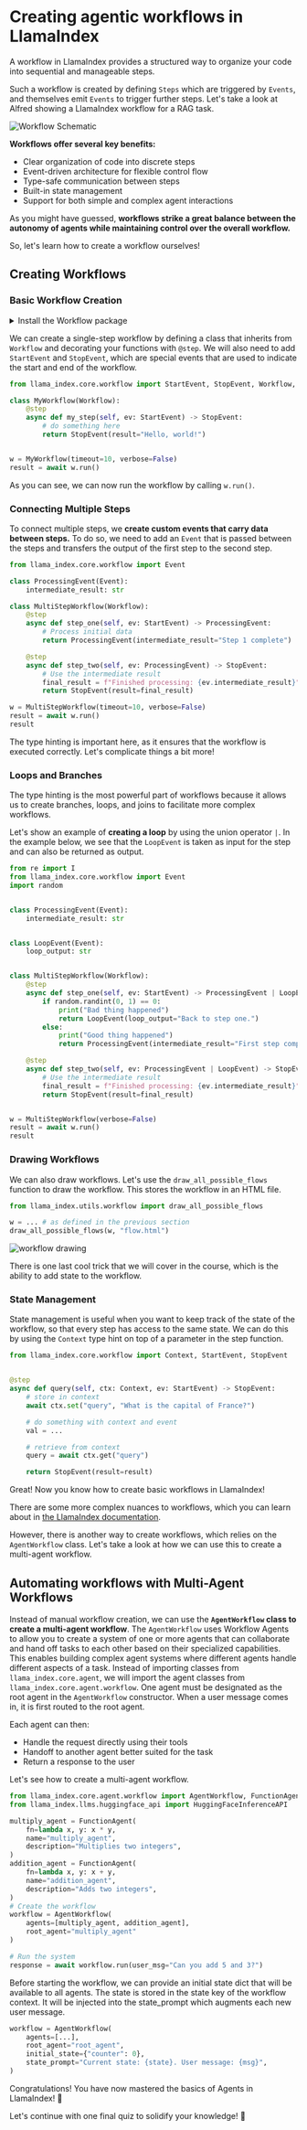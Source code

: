 # Creating agentic workflows in LlamaIndex

A workflow in LlamaIndex provides a structured way to organize your code into sequential and manageable steps.

Such a workflow is created by defining `Steps` which are triggered by `Events`, and themselves emit `Events` to trigger further steps.
Let's take a look at Alfred showing a LlamaIndex workflow for a RAG task.

![Workflow Schematic](https://huggingface.co/datasets/agents-course/course-images/resolve/main/en/unit2/llama-index/workflows.png)

**Workflows offer several key benefits:**

- Clear organization of code into discrete steps
- Event-driven architecture for flexible control flow
- Type-safe communication between steps
- Built-in state management
- Support for both simple and complex agent interactions

As you might have guessed, **workflows strike a great balance between the autonomy of agents while maintaining control over the overall workflow.**

So, let's learn how to create a workflow ourselves!

## Creating Workflows

### Basic Workflow Creation

<details>
<summary>Install the Workflow package</summary>
As introduced in the [section on the LlamaHub](llama-hub.mdx), we can install the Workflow package with the following command:

```python
pip install llama-index-utils-workflow
```
</details>

We can create a single-step workflow by defining a class that inherits from `Workflow` and decorating your functions with `@step`.
We will also need to add `StartEvent` and `StopEvent`, which are special events that are used to indicate the start and end of the workflow.

```python
from llama_index.core.workflow import StartEvent, StopEvent, Workflow, step

class MyWorkflow(Workflow):
    @step
    async def my_step(self, ev: StartEvent) -> StopEvent:
        # do something here
        return StopEvent(result="Hello, world!")


w = MyWorkflow(timeout=10, verbose=False)
result = await w.run()
```

As you can see, we can now run the workflow by calling `w.run()`.

### Connecting Multiple Steps

To connect multiple steps, we **create custom events that carry data between steps.**
To do so, we need to add an `Event` that is passed between the steps and transfers the output of the first step to the second step.

```python
from llama_index.core.workflow import Event

class ProcessingEvent(Event):
    intermediate_result: str

class MultiStepWorkflow(Workflow):
    @step
    async def step_one(self, ev: StartEvent) -> ProcessingEvent:
        # Process initial data
        return ProcessingEvent(intermediate_result="Step 1 complete")

    @step
    async def step_two(self, ev: ProcessingEvent) -> StopEvent:
        # Use the intermediate result
        final_result = f"Finished processing: {ev.intermediate_result}"
        return StopEvent(result=final_result)

w = MultiStepWorkflow(timeout=10, verbose=False)
result = await w.run()
result
```

The type hinting is important here, as it ensures that the workflow is executed correctly. Let's complicate things a bit more!

### Loops and Branches

The type hinting is the most powerful part of workflows because it allows us to create branches, loops, and joins to facilitate more complex workflows.

Let's show an example of **creating a loop** by using the union operator `|`.
In the example below, we see that the `LoopEvent` is taken as input for the step and can also be returned as output.

```python
from re import I
from llama_index.core.workflow import Event
import random


class ProcessingEvent(Event):
    intermediate_result: str


class LoopEvent(Event):
    loop_output: str


class MultiStepWorkflow(Workflow):
    @step
    async def step_one(self, ev: StartEvent) -> ProcessingEvent | LoopEvent:
        if random.randint(0, 1) == 0:
            print("Bad thing happened")
            return LoopEvent(loop_output="Back to step one.")
        else:
            print("Good thing happened")
            return ProcessingEvent(intermediate_result="First step complete.")

    @step
    async def step_two(self, ev: ProcessingEvent | LoopEvent) -> StopEvent:
        # Use the intermediate result
        final_result = f"Finished processing: {ev.intermediate_result}"
        return StopEvent(result=final_result)


w = MultiStepWorkflow(verbose=False)
result = await w.run()
result
```

### Drawing Workflows

We can also draw workflows. Let's use the `draw_all_possible_flows` function to draw the workflow. This stores the workflow in an HTML file.

```python
from llama_index.utils.workflow import draw_all_possible_flows

w = ... # as defined in the previous section
draw_all_possible_flows(w, "flow.html")
```

![workflow drawing](https://huggingface.co/datasets/agents-course/course-images/resolve/main/en/unit2/llama-index/workflow-draw.png)

There is one last cool trick that we will cover in the course, which is the ability to add state to the workflow.

### State Management

State management is useful when you want to keep track of the state of the workflow, so that every step has access to the same state.
We can do this by using the `Context` type hint on top of a parameter in the step function.

```python
from llama_index.core.workflow import Context, StartEvent, StopEvent


@step
async def query(self, ctx: Context, ev: StartEvent) -> StopEvent:
    # store in context
    await ctx.set("query", "What is the capital of France?")

    # do something with context and event
    val = ...

    # retrieve from context
    query = await ctx.get("query")

    return StopEvent(result=result)
```

Great! Now you know how to create basic workflows in LlamaIndex!

<Tip>There are some more complex nuances to workflows, which you can learn about in <a href="https://docs.llamaindex.ai/en/stable/understanding/workflows/">the LlamaIndex documentation</a>.</Tip>

However, there is another way to create workflows, which relies on the `AgentWorkflow` class. Let's take a look at how we can use this to create a multi-agent workflow.

## Automating workflows with Multi-Agent Workflows

Instead of manual workflow creation, we can use the **`AgentWorkflow` class to create a multi-agent workflow**.
The `AgentWorkflow` uses Workflow Agents to allow you to create a system of one or more agents that can collaborate and hand off tasks to each other based on their specialized capabilities.
This enables building complex agent systems where different agents handle different aspects of a task.
Instead of importing classes from `llama_index.core.agent`, we will import the agent classes from `llama_index.core.agent.workflow`.
One agent must be designated as the root agent in the `AgentWorkflow` constructor.
When a user message comes in, it is first routed to the root agent.

Each agent can then:

- Handle the request directly using their tools
- Handoff to another agent better suited for the task
- Return a response to the user

Let's see how to create a multi-agent workflow.

```python
from llama_index.core.agent.workflow import AgentWorkflow, FunctionAgent, ReActAgent
from llama_index.llms.huggingface_api import HuggingFaceInferenceAPI

multiply_agent = FunctionAgent(
    fn=lambda x, y: x * y,
    name="multiply_agent",
    description="Multiplies two integers",
)
addition_agent = FunctionAgent(
    fn=lambda x, y: x + y,
    name="addition_agent",
    description="Adds two integers",
)
# Create the workflow
workflow = AgentWorkflow(
    agents=[multiply_agent, addition_agent],
    root_agent="multiply_agent"
)

# Run the system
response = await workflow.run(user_msg="Can you add 5 and 3?")
```

Before starting the workflow, we can provide an initial state dict that will be available to all agents.
The state is stored in the state key of the workflow context. It will be injected into the state_prompt which augments each new user message.

```python
workflow = AgentWorkflow(
    agents=[...],
    root_agent="root_agent",
    initial_state={"counter": 0},
    state_prompt="Current state: {state}. User message: {msg}",
)
```

Congratulations! You have now mastered the basics of Agents in LlamaIndex! 🎉

Let's continue with one final quiz to solidify your knowledge! 🚀
